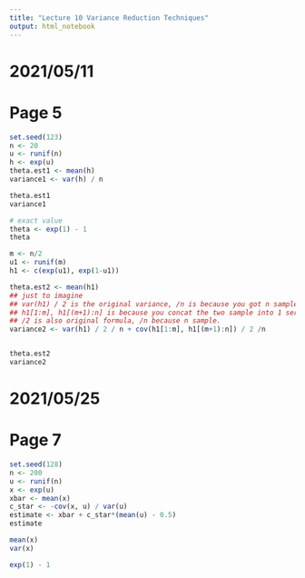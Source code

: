 ```yaml
---
title: "Lecture 10 Variance Reduction Techniques"
output: html_notebook
---
```

# 2021/05/11
# Page 5
```r
set.seed(123)
n <- 20
u <- runif(n)
h <- exp(u)
theta.est1 <- mean(h)
variance1 <- var(h) / n

theta.est1
variance1

# exact value
theta <- exp(1) - 1
theta

m <- n/2
u1 <- runif(m)
h1 <- c(exp(u1), exp(1-u1))

theta.est2 <- mean(h1)
## just to imagine
## var(h1) / 2 is the original variance, /n is because you got n sample
## h1[1:m], h1[(m+1):n] is because you concat the two sample into 1 series
## /2 is also original formula, /n because n sample.
variance2 <- var(h1) / 2 / n + cov(h1[1:m], h1[(m+1):n]) / 2 /n


theta.est2
variance2
```

# 2021/05/25
# Page 7
```r
set.seed(128)
n <- 200
u <- runif(n)
x <- exp(u)
xbar <- mean(x)
c_star <- -cov(x, u) / var(u)
estimate <- xbar + c_star*(mean(u) - 0.5)
estimate

mean(x)
var(x)

exp(1) - 1
```